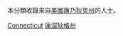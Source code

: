 {{Catnav|頁面分類|人物|各國人物|美国人|各州美国人}}

本分類收錄來自[[美國|美國]][[康乃狄克州|康乃狄克州]]的人士。
{{Commonscat|People of Connecticut}}

[[Category:美国各州人物|Connecticut]]
[[Category:康涅狄格州|]]